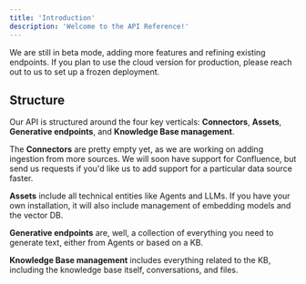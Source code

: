 ```yaml
---
title: 'Introduction'
description: 'Welcome to the API Reference!'
---
```


<Note>
 We are still in beta mode, adding more features and refining existing endpoints. If you plan to use the cloud version for production, please reach out to us to set up a frozen deployment.
</Note>

## Structure

Our API is structured around the four key verticals: **Connectors**, **Assets**, **Generative endpoints**, and **Knowledge Base management**.

The **Connectors** are pretty empty yet, as we are working on adding ingestion from more sources. We will soon have support for Confluence, but send us requests if you'd like us to add support for a particular data source faster.

**Assets** include all technical entities like Agents and LLMs. If you have your own installation, it will also include management of embedding models and the vector DB.

**Generative endpoints** are, well, a collection of everything you need to generate text, either from Agents or based on a KB.

**Knowledge Base management** includes everything related to the KB, including the knowledge base itself, conversations, and files.